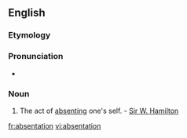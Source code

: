 ==English==

===Etymology===
{{suffix|absent|ation}}

===Pronunciation===
* {{rhymes|eɪʃǝn}}

===Noun===
{{en-noun}}

# The act of [[absenting]] one's self. - [[Sir W. Hamilton]]

[[fr:absentation]]
[[vi:absentation]]